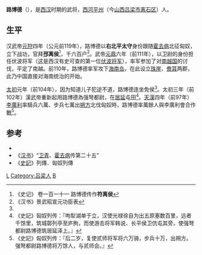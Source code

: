 '''路博德'''（{{Bd|？||？}}），是[[西汉|西汉]]时期的武将，[[西河郡|西河]][[平州|平州]]（今[[山西|山西]][[吕梁市|吕梁市]][[离石区|离石区]]）人。

==生平==
汉武帝[[元狩|元狩]]四年（公元前119年），路博德以'''右北平太守'''身份跟随[[霍去病|霍去病]]北征匈奴，立下战功，官拜'''邳离侯'''<ref>《史记》 卷一百一十一 路博德传作'''符离侯'''</ref>，千六百户<ref name="#1">《汉书》景武昭宣元功臣表</ref>。武帝[[元鼎|元鼎]]六年（前111年），以卫尉的身份担任伏波将军（这是西汉有史可查的第一位[[伏波将军|伏波将军]]），率军参加了对[[南越国|南越国]]的讨伐，平定了南越。前110年，路博德率军攻下[[海南岛|海南岛]]，在此设立[[珠崖郡|珠崖]]、[[儋耳郡|儋耳]]两郡，此乃中国直接对海南统治的开始。

[[太初_(西漢)|太初]]元年（前104年），因为知道儿子犯逆不道，路博德连坐免侯<ref name="#1"/>。太初三年（前102年）漢武帝重新起用路博德為强弩都尉，在[[居延|居延]]屯田<ref>《史記》匈奴列传：『呴犁湖单于立，汉使光禄徐自为出五原塞数百里，远者千馀里，筑城鄣列亭至庐朐，而使游击将军韩说、长平侯卫伉屯其旁，使强弩都尉路博德筑居延泽上。』</ref>。[[天汉_(西汉)|天漢]]四年（前97年）[[李廣利|李廣利]]率騎兵六萬、步兵七萬出[[朔方|朔方]]北伐匈奴時，路博德率萬餘人與李廣利會合作戰<ref>《史記》匈奴列传：『后二岁，复使贰师将军将六万骑，步兵十万，出朔方。强弩都尉路博德将万馀人，与贰师会。』</ref>。

==参考==
{{reflist}}
* {{Wikisource history|史記|111|衛將軍驃騎列傳}}
* 《[[汉书|汉书]]》“[[卫青|卫青]]、[[霍去病|霍去病]]传第二十五”
* 《[[史記|史記]]》列傳．匈奴列傳

[[Category:西漢軍事人物|L]]
[[Category:吕梁人|Category:吕梁人]]
[[Category:路姓|B]]